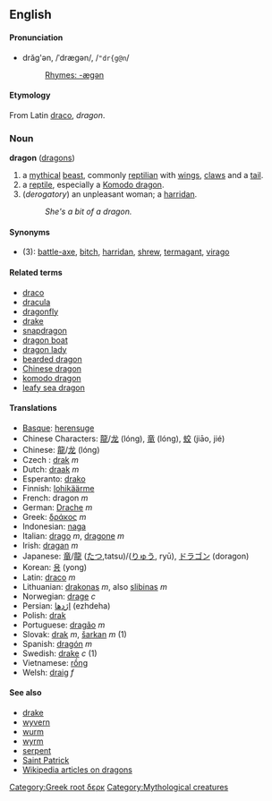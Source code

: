 ==English==
====Pronunciation====
*drăg'ən, /ˈdrægən/, /<tt>"dr{g@n</tt>/
*:[[Rhymes:English:-ægən|Rhymes: -ægən]]

====Etymology====
From Latin [[draco]], ''dragon''.
===Noun===
[[Category:Greek root δερκ]]
[[Category:Mythological creatures]]
'''dragon''' ([[dragons]])

#a [[mythical]] [[beast]], commonly [[reptilian]] with [[wings]], [[claws]] and a [[tail]].
#a [[reptile]], especially a [[Komodo dragon]].
#(''derogatory'') an unpleasant woman; a [[harridan]].
#:''She's a bit of a dragon.''

====Synonyms====
*(3): [[battle-axe]], [[bitch]], [[harridan]], [[shrew]], [[termagant]], [[virago]]

====Related terms====
*[[draco]]
*[[dracula]]
*[[dragonfly]]
*[[drake]]
*[[snapdragon]]
*[[dragon boat]]
*[[dragon lady]]
*[[bearded dragon]]
*[[Chinese dragon]]
*[[komodo dragon]]
*[[leafy sea dragon]]

====Translations====
*[[Basque]]: [[herensuge]]
*Chinese Characters: [[龍]]/[[龙]] (lóng), [[竜]] (lóng), [[蛟]] (jiāo, jié)
*Chinese: [[龍]]/[[龙]] (lóng)
*Czech :  [[drak]] ''m''
*Dutch: [[draak]] ''m''
*Esperanto: [[drako]]
*Finnish: [[lohikäärme]]
*French: dragon ''m''
*German: [[Drache]] ''m''
*Greek: [[δράκος]] ''m''
*Indonesian: [[naga]]
*Italian: [[drago]] ''m'', [[dragone]] ''m''
*Irish: [[dragan]] ''m''
*Japanese: [[竜]]/[[龍]] ([[たつ]],tatsu)/([[りゅう]], ryū), [[ドラゴン]] (doragon)
*Korean: [[용]] (yong)
*Latin: [[draco]] ''m''
*Lithuanian: [[drakonas]] ''m'', also [[slibinas]] ''m''
*Norwegian: [[drage]] ''c''
*Persian: [[اژدها]] (ezhdeha)
*Polish: [[drak]]
*Portuguese: [[dragão]] ''m''
*Slovak: [[drak]] ''m'', [[šarkan]] ''m'' (1)
*Spanish: [[dragón]] ''m''
*Swedish: [[drake]] ''c'' (1)
*Vietnamese: [[rồng]]
*Welsh: [[draig]] ''f''

====See also====
*[[drake]]
*[[wyvern]]
*[[wurm]]
*[[wyrm]]
*[[serpent]]
*[[Saint Patrick]]
*[[w:dragon|Wikipedia articles on dragons]]